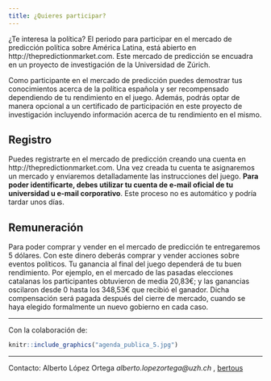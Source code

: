 ```yaml
---
title: ¿Quieres participar?
---
```


¿Te interesa la política? El periodo para participar en el mercado de predicción política sobre América Latina, está abierto en http://thepredictionmarket.com. Este mercado de predicción se encuadra en un proyecto de investigación de la Universidad de Zúrich.

Como participante en el mercado de predicción puedes demostrar tus conocimientos acerca de la política española y ser recompensado dependiendo de tu rendimiento en el juego. Además, podrás optar de manera opcional a un certificado de participación en este proyecto de investigación incluyendo información acerca de tu rendimiento en el mismo.

## Registro

Puedes registrarte en el mercado de predicción creando una cuenta en http://thepredictionmarket.com. Una vez creada tu cuenta te asignaremos un mercado y enviaremos detalladamente las instrucciones del juego. __Para poder identificarte, debes utilizar tu cuenta de e-mail oficial de tu universidad u e-mail corporativo__. Este proceso no es automático y podría tardar unos días.

## Remuneración

Para poder comprar y vender en el mercado de predicción te entregaremos 5 dólares. Con este dinero deberás comprar y vender acciones sobre eventos políticos. Tu ganancia al final del juego dependerá de tu buen rendimiento. Por ejemplo, en el mercado de las pasadas elecciones catalanas los participantes obtuvieron de media 20,83€; y las ganancias oscilaron desde 0 hasta los 348,53€ que recibió el ganador. Dicha compensación será pagada después del cierre de mercado, cuando se haya elegido formalmente un nuevo gobierno en cada caso. 

_____
Con la colaboración de: 

```r
knitr::include_graphics("agenda_publica_5.jpg")
```

_________________

Contacto: Alberto López Ortega _alberto.lopezortega@uzh.ch_ , [bertous](https://twitter.com/bertous)
